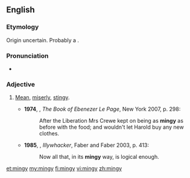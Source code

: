 ==English==
===Etymology===
Origin uncertain. Probably a {{blend|mean|stingy|lang=en|nocap=1}}.

===Pronunciation===
*{{a|UK}} {{IPA|/ˈmɪndʒi/|lang=en}}

===Adjective===
{{en-adj|er}}

# {{context|colloquial|lang=en}} [[mean|Mean]], [[miserly]], [[stingy]].
#*'''1974''', {{w|GB Edwards}}, ''The Book of Ebenezer Le Page'', New York 2007, p. 298:
#*:After the Liberation Mrs Crewe kept on being as '''mingy''' as before with the food; and wouldn't let Harold buy any new clothes.
#*'''1985''', {{w|Peter Carey}}, ''Illywhacker'', Faber and Faber 2003, p. 413:
#*:Now all that, in its '''mingy''' way, is logical enough.

[[et:mingy]]
[[my:mingy]]
[[fi:mingy]]
[[vi:mingy]]
[[zh:mingy]]